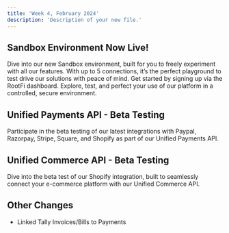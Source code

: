 ```yaml
---
title: 'Week 4, February 2024'
description: 'Description of your new file.'
---
```


## Sandbox Environment Now Live!
Dive into our new Sandbox environment, built for you to freely experiment with all our features. With up to 5 connections, it’s the perfect playground to test drive our solutions with peace of mind. Get started by signing up via the RootFi dashboard. Explore, test, and perfect your use of our platform in a controlled, secure environment.

## Unified Payments API - Beta Testing
Participate in the beta testing of our latest integrations with Paypal, Razorpay, Stripe, Square, and Shopify as part of our Unified Payments API.

## Unified Commerce API - Beta Testing
Dive into the beta test of our Shopify integration, built to seamlessly connect your e-commerce platform with our Unified Commerce API.

## Other Changes
- Linked Tally Invoices/Bills to Payments